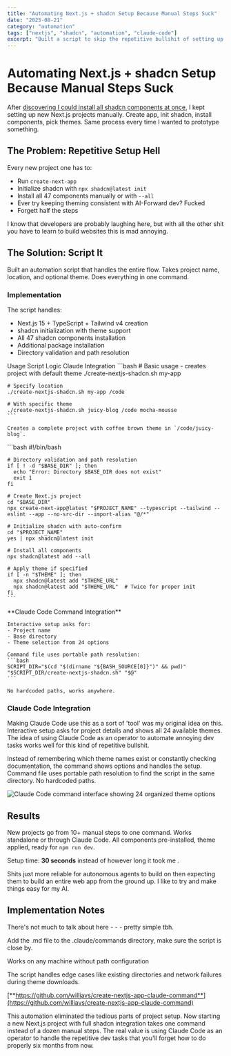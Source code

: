 ```yaml
---
title: "Automating Next.js + shadcn Setup Because Manual Steps Suck"
date: "2025-08-21"
category: "automation"
tags: ["nextjs", "shadcn", "automation", "claude-code"]
excerpt: "Built a script to skip the repetitive bullshit of setting up Next.js projects with all shadcn components"
---
```



# Automating Next.js + shadcn Setup Because Manual Steps Suck

After [discovering I could install all shadcn components at once](https://willyv3.com/blog/43dcbe55-3245-4af6-8078-a00d02089e97), I kept setting up new Next.js projects manually. Create app, init shadcn, install components, pick themes. Same process every time I wanted to prototype something.


## The Problem: Repetitive Setup Hell

Every new project one has to:
- Run `create-next-app` 
- Initialize shadcn with `npx shadcn@latest init`
- Install all 47 components manually or with `--all`
- Ever try keeping theming consistent with AI-Forward dev? Fucked
- Forgett half the steps

<Alert>
  <AlertDescription>
    I know that developers are probably laughing here, but with all the other shit you have to learn to build websites this is mad annoying. 
  </AlertDescription>
</Alert>

## The Solution: Script It

Built an automation script that handles the entire flow. Takes project name, location, and optional theme. Does everything in one command.

### Implementation

The script handles:
- Next.js 15 + TypeScript + Tailwind v4 creation
- shadcn initialization with theme support
- All 47 shadcn components installation
- Additional package installation
- Directory validation and path resolution

<Tabs defaultValue="usage">
  <TabsList>
    <TabsTrigger value="usage">Usage</TabsTrigger>
    <TabsTrigger value="script">Script Logic</TabsTrigger>
    <TabsTrigger value="claude">Claude Integration</TabsTrigger>
  </TabsList>
  
  <TabsContent value="usage">
    ```bash
    # Basic usage - creates project with default theme
    ./create-nextjs-shadcn.sh my-app
    
    # Specify location
    ./create-nextjs-shadcn.sh my-app /code
    
    # With specific theme
    ./create-nextjs-shadcn.sh juicy-blog /code mocha-mousse
    ```
    
    Creates a complete project with coffee brown theme in `/code/juicy-blog`.
  </TabsContent>
  
  <TabsContent value="script">
    ```bash
    #!/bin/bash
    
    # Directory validation and path resolution
    if [ ! -d "$BASE_DIR" ]; then
      echo "Error: Directory $BASE_DIR does not exist"
      exit 1
    fi
    
    # Create Next.js project
    cd "$BASE_DIR"
    npx create-next-app@latest "$PROJECT_NAME" --typescript --tailwind --eslint --app --no-src-dir --import-alias "@/*"
    
    # Initialize shadcn with auto-confirm
    cd "$PROJECT_NAME"
    yes | npx shadcn@latest init
    
    # Install all components
    npx shadcn@latest add --all
    
    # Apply theme if specified
    if [ -n "$THEME" ]; then
      npx shadcn@latest add "$THEME_URL"
      npx shadcn@latest add "$THEME_URL"  # Twice for proper init
    fi
    ```
  </TabsContent>
  
  <TabsContent value="claude">
    **Claude Code Command Integration**
    
    Interactive setup asks for:
    - Project name
    - Base directory 
    - Theme selection from 24 options
    
    Command file uses portable path resolution:
    ```bash
    SCRIPT_DIR="$(cd "$(dirname "${BASH_SOURCE[0]}")" && pwd)"
    "$SCRIPT_DIR/create-nextjs-shadcn.sh" "$@"
    ```
    
    No hardcoded paths, works anywhere.
  </TabsContent>
</Tabs>

### Claude Code Integration

Making Claude Code use this as a sort of 'tool' was my original idea on this. Interactive setup asks for project details and shows all 24 available themes. The idea of using Claude Code as an operator to automate annoying dev tasks works well for this kind of repetitive bullshit.

Instead of remembering which theme names exist or constantly checking documentation, the command shows options and handles the setup. Command file uses portable path resolution to find the script in the same directory. No hardcoded paths. 

![Claude Code command interface showing 24 organized theme options](/ccscriptdemo.png)

## Results

New projects go from 10+ manual steps to one command. Works standalone or through Claude Code. All components pre-installed, theme applied, ready for `npm run dev`.

Setup time: **30 seconds** instead of however long it took me .

Shits just more reliable for autonomous agents to build on then expecting them to build an entire web app from the ground up. I like to try and make things easy for my AI. 

## Implementation Notes

There's not much to talk about here - - - pretty simple tbh.

Add the .md file to the .claude/commands directory, make sure the script is close by. 

Works on any machine without path configuration

The script handles edge cases like existing directories and network failures during theme downloads.

[**https://github.com/williavs/create-nextjs-app-claude-command**](https://github.com/williavs/create-nextjs-app-claude-command)

This automation eliminated the tedious parts of project setup. Now starting a new Next.js project with full shadcn integration takes one command instead of a dozen manual steps. The real value is using Claude Code as an operator to handle the repetitive dev tasks that you'll forget how to do properly six months from now.